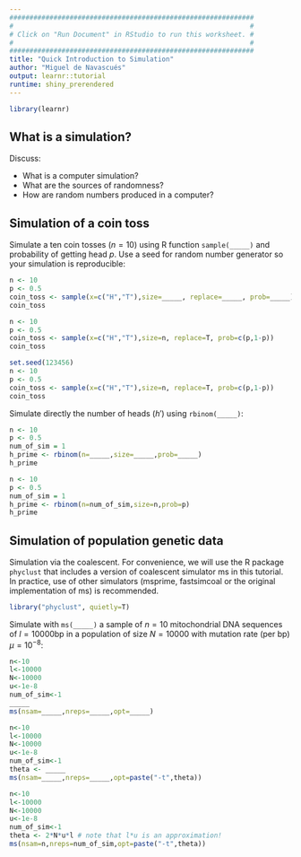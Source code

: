 ```yaml
---
#############################################################
#                                                           #
# Click on "Run Document" in RStudio to run this worksheet. #
#                                                           #
#############################################################
title: "Quick Introduction to Simulation"
author: "Miguel de Navascués"
output: learnr::tutorial
runtime: shiny_prerendered
---
```


```r
library(learnr)
```

## What is a simulation?

Discuss:

- What is a computer simulation?
- What are the sources of randomness?
- How are random numbers produced in a computer?

## Simulation of a coin toss

Simulate a ten coin tosses ($n=10$) using R function `sample(_____)` and probability of getting head $p$. Use a seed for random number generator so your simulation is reproducible:

```r
n <- 10
p <- 0.5
coin_toss <- sample(x=c("H","T"),size=_____, replace=_____, prob=_____)
coin_toss
```

```r
n <- 10
p <- 0.5
coin_toss <- sample(x=c("H","T"),size=n, replace=T, prob=c(p,1-p))
coin_toss
```

```r
set.seed(123456)
n <- 10
p <- 0.5
coin_toss <- sample(x=c("H","T"),size=n, replace=T, prob=c(p,1-p))
coin_toss
```

Simulate directly the number of heads ($h'$) using `rbinom(_____)`:

```r
n <- 10
p <- 0.5
num_of_sim = 1
h_prime <- rbinom(n=_____,size=_____,prob=_____)
h_prime
```

```r
n <- 10
p <- 0.5
num_of_sim = 1
h_prime <- rbinom(n=num_of_sim,size=n,prob=p)
h_prime
```



## Simulation of population genetic data

Simulation via the coalescent. For convenience, we will use the R package `phyclust` that includes a version of coalescent simulator ms in this tutorial. In practice, use of other simulators (msprime, fastsimcoal or the original implementation of ms) is recommended.

```r
library("phyclust", quietly=T)
```

Simulate with `ms(_____)` a sample of $n=10$ mitochondrial DNA sequences of $l=10000$bp in a population of size $N=10000$ with mutation rate (per bp) $\mu=10^{-8}$:

```r
n<-10
l<-10000
N<-10000
u<-1e-8
num_of_sim<-1
_____
ms(nsam=_____,nreps=_____,opt=_____)
```

```r
n<-10
l<-10000
N<-10000
u<-1e-8
num_of_sim<-1
theta <- _____
ms(nsam=_____,nreps=_____,opt=paste("-t",theta))
```


```r
n<-10
l<-10000
N<-10000
u<-1e-8
num_of_sim<-1
theta <- 2*N*u*l # note that l*u is an approximation!
ms(nsam=n,nreps=num_of_sim,opt=paste("-t",theta))
```

